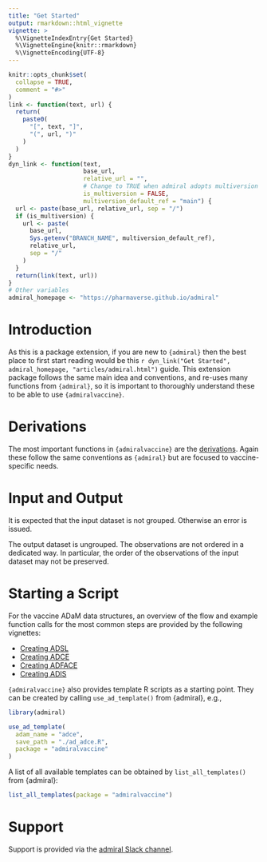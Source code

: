 ---
title: "Get Started"
output: rmarkdown::html_vignette
vignette: >
  %\VignetteIndexEntry{Get Started}
  %\VignetteEngine{knitr::rmarkdown}
  %\VignetteEncoding{UTF-8}
---

```{r setup, include = FALSE}
knitr::opts_chunk$set(
  collapse = TRUE,
  comment = "#>"
)
link <- function(text, url) {
  return(
    paste0(
      "[", text, "]",
      "(", url, ")"
    )
  )
}
dyn_link <- function(text,
                     base_url,
                     relative_url = "",
                     # Change to TRUE when admiral adopts multiversion docs
                     is_multiversion = FALSE,
                     multiversion_default_ref = "main") {
  url <- paste(base_url, relative_url, sep = "/")
  if (is_multiversion) {
    url <- paste(
      base_url,
      Sys.getenv("BRANCH_NAME", multiversion_default_ref),
      relative_url,
      sep = "/"
    )
  }
  return(link(text, url))
}
# Other variables
admiral_homepage <- "https://pharmaverse.github.io/admiral"
```

# Introduction

As this is a package extension, if you are new to `{admiral}` then the best place to first start
reading would be this `r dyn_link("Get Started", admiral_homepage, "articles/admiral.html")`
guide. This extension package follows the same main idea and conventions, and re-uses many
functions from `{admiral}`, so it is important to thoroughly understand these to be able to
use `{admiralvaccine}`.

# Derivations

The most important functions in `{admiralvaccine}` are the
[derivations](../reference/index.html#section-derivations). Again these follow the same
conventions as `{admiral}` but are focused to vaccine-specific needs.

# Input and Output

It is expected that the input dataset is not grouped. Otherwise an error is
issued.

The output dataset is ungrouped. The observations are not ordered in a dedicated
way. In particular, the order of the observations of the input dataset may not
be preserved.

# Starting a Script

For the vaccine ADaM data structures, an overview of the flow and example function calls
for the most common steps are provided by the following vignettes:

- [Creating ADSL](adsl.html)
- [Creating ADCE](adce.html)
- [Creating ADFACE](adface.html)
- [Creating ADIS](adis.html)

`{admiralvaccine}` also provides template R scripts as a starting point. They can be
created by calling `use_ad_template()` from {admiral}, e.g.,

```{r}
library(admiral)
```

```r
use_ad_template(
  adam_name = "adce",
  save_path = "./ad_adce.R",
  package = "admiralvaccine"
)
```

A list of all available templates can be obtained by `list_all_templates()`
from {admiral}:

```{r}
list_all_templates(package = "admiralvaccine")
```

# Support

Support is provided via the [admiral Slack
channel](https://app.slack.com/client/T028PB489D3/C02M8KN8269).
